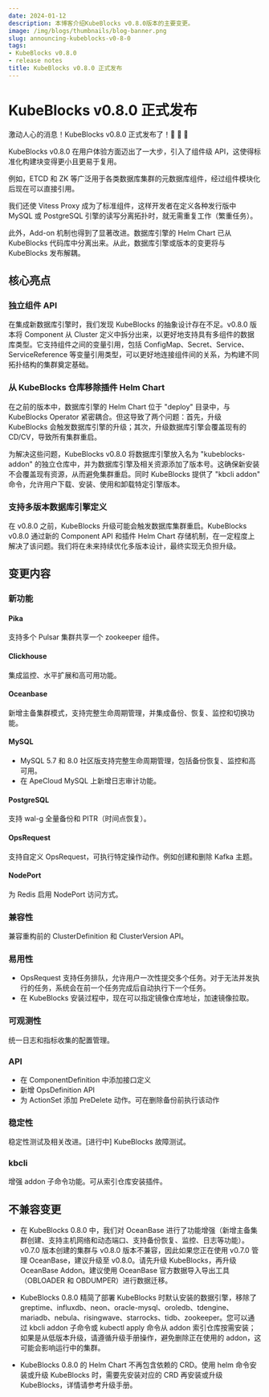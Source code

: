 ```yaml
---
date: 2024-01-12
description: 本博客介绍KubeBlocks v0.8.0版本的主要变更。
image: /img/blogs/thumbnails/blog-banner.png
slug: announcing-kubeblocks-v0-8-0
tags:
- KubeBlocks v0.8.0
- release notes
title: KubeBlocks v0.8.0 正式发布
---
```

# KubeBlocks v0.8.0 正式发布

激动人心的消息！KubeBlocks v0.8.0 正式发布了！🚀 🎉 🎈

KubeBlocks v0.8.0 在用户体验方面迈出了一大步，引入了组件级 API，这使得标准化构建块变得更小且更易于复用。

例如，ETCD 和 ZK 等广泛用于各类数据库集群的元数据库组件，经过组件模块化后现在可以直接引用。

我们还使 Vitess Proxy 成为了标准组件，这样开发者在定义各种发行版中 MySQL 或 PostgreSQL 引擎的读写分离拓扑时，就无需重复工作（繁重任务）。

此外，Add-on 机制也得到了显著改进。数据库引擎的 Helm Chart 已从 KubeBlocks 代码库中分离出来。从此，数据库引擎或版本的变更将与 KubeBlocks 发布解耦。

## 核心亮点

### 独立组件 API

在集成新数据库引擎时，我们发现 KubeBlocks 的抽象设计存在不足。v0.8.0 版本将 Component 从 Cluster 定义中拆分出来，以更好地支持具有多组件的数据库类型。它支持组件之间的变量引用，包括 ConfigMap、Secret、Service、ServiceReference 等变量引用类型，可以更好地连接组件间的关系，为构建不同拓扑结构的集群奠定基础。

### 从 KubeBlocks 仓库移除插件 Helm Chart

在之前的版本中，数据库引擎的 Helm Chart 位于 "deploy" 目录中，与 KubeBlocks Operator 紧密耦合。但这导致了两个问题：首先，升级 KubeBlocks 会触发数据库引擎的升级；其次，升级数据库引擎会覆盖现有的 CD/CV，导致所有集群重启。

为解决这些问题，KubeBlocks v0.8.0 将数据库引擎放入名为 "kubeblocks-addon" 的独立仓库中，并为数据库引擎及相关资源添加了版本号。这确保新安装不会覆盖现有资源，从而避免集群重启。同时 KubeBlocks 提供了 "kbcli addon" 命令，允许用户下载、安装、使用和卸载特定引擎版本。

### 支持多版本数据库引擎定义

在 v0.8.0 之前，KubeBlocks 升级可能会触发数据库集群重启。KubeBlocks v0.8.0 通过新的 Component API 和插件 Helm Chart 存储机制，在一定程度上解决了该问题。我们将在未来持续优化多版本设计，最终实现无负担升级。

## 变更内容

### 新功能

#### Pika

支持多个 Pulsar 集群共享一个 zookeeper 组件。

#### Clickhouse

集成监控、水平扩展和高可用功能。

#### Oceanbase

新增主备集群模式，支持完整生命周期管理，并集成备份、恢复、监控和切换功能。

#### MySQL

- MySQL 5.7 和 8.0 社区版支持完整生命周期管理，包括备份恢复、监控和高可用。
- 在 ApeCloud MySQL 上新增日志审计功能。

#### PostgreSQL

支持 wal-g 全量备份和 PITR（时间点恢复）。

#### OpsRequest

支持自定义 OpsRequest，可执行特定操作动作。例如创建和删除 Kafka 主题。

#### NodePort

为 Redis 启用 NodePort 访问方式。

### 兼容性

兼容重构前的 ClusterDefinition 和 ClusterVersion API。

### 易用性

- OpsRequest 支持任务排队，允许用户一次性提交多个任务。对于无法并发执行的任务，系统会在前一个任务完成后自动执行下一个任务。
- 在 KubeBlocks 安装过程中，现在可以指定镜像仓库地址，加速镜像拉取。

### 可观测性

统一日志和指标收集的配置管理。

### API

- 在 ComponentDefinition 中添加接口定义
- 新增 OpsDefinition API
- 为 ActionSet 添加 PreDelete 动作。可在删除备份前执行该动作

### 稳定性

稳定性测试及相关改进。[进行中] KubeBlocks 故障测试。

### kbcli

增强 addon 子命令功能。可从索引仓库安装插件。

## 不兼容变更

- 在 KubeBlocks 0.8.0 中，我们对 OceanBase 进行了功能增强（新增主备集群创建、支持主机网络和动态端口、支持备份恢复、监控、日志等功能）。v0.7.0 版本创建的集群与 v0.8.0 版本不兼容，因此如果您正在使用 v0.7.0 管理 OceanBase，建议升级至 v0.8.0。请先升级 KubeBlocks，再升级 OceanBase Addon。建议使用 OceanBase 官方数据导入导出工具（OBLOADER 和 OBDUMPER）进行数据迁移。

- KubeBlocks 0.8.0 精简了部署 KubeBlocks 时默认安装的数据引擎，移除了 greptime、influxdb、neon、oracle-mysql、oroledb、tdengine、mariadb、nebula、risingwave、starrocks、tidb、zookeeper。您可以通过 kbcli addon 子命令或 kubectl apply 命令从 addon 索引仓库按需安装；如果是从低版本升级，请遵循升级手册操作，避免删除正在使用的 addon，这可能会影响运行中的集群。

- KubeBlocks 0.8.0 的 Helm Chart 不再包含依赖的 CRD。使用 helm 命令安装或升级 KubeBlocks 时，需要先安装对应的 CRD 再安装或升级 KubeBlocks，详情请参考升级手册。